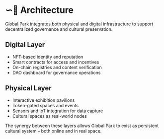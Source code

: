 # ∽💪 Architecture

Global Park integrates both physical and digital infrastructure to support decentralized governance and cultural preservation.

## Digital Layer

- NFT-based identity and reputation
- Smart contracts for access and incentives
- On-chain registries and content verification
- DAO dashboard for governance operations

## Physical Layer

- Interactive exhibition pavilions
- Token-gated spaces and events
- Sensors and IoT integration for data capture
- Cultural spaces as real-world nodes

The synergy between these layers allows Global Park to exist as persistent cultural system – both online and in real space.